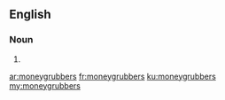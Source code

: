==English==

===Noun===
{{head|en|noun plural form}}

# {{plural of|moneygrubber|lang=en}}

[[ar:moneygrubbers]]
[[fr:moneygrubbers]]
[[ku:moneygrubbers]]
[[my:moneygrubbers]]